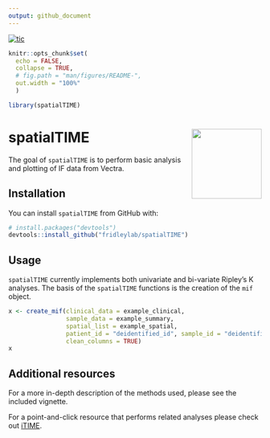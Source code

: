 ```yaml
---
output: github_document
---
```


<!-- badges: start -->
[![tic](https://github.com/jhcreed/spatial_ihc/workflows/tic/badge.svg?branch=master)](https://github.com/jhcreed/spatial_ihc/actions)
<!-- badges: end -->

```r
knitr::opts_chunk$set(
  echo = FALSE,
  collapse = TRUE,
  # fig.path = "man/figures/README-",
  out.width = "100%"
  )

library(spatialTIME)
```

# spatialTIME <img src="man/hex_sticker/hex.png" align="right" height="139" />

<!-- badges: start -->
<!-- badges: end -->

The goal of `spatialTIME` is to perform basic analysis and plotting of IF data from Vectra.

## Installation

You can install `spatialTIME` from GitHub with: 

```r
# install.packages("devtools")
devtools::install_github("fridleylab/spatialTIME")
```

<!--- add CRAN once up and running --->

## Usage 

`spatialTIME` currently implements both univariate and bi-variate Ripley's K
analyses. The basis of the `spatialTIME` functions is the creation of the 
`mif` object. 

```r

x <- create_mif(clinical_data = example_clinical,
                sample_data = example_summary,
                spatial_list = example_spatial,
                patient_id = "deidentified_id", sample_id = "deidentified_sample",
                clean_columns = TRUE)
x

```

## Additional resources 

For a more in-depth description of the methods used, please see the included vignette.  

For a point-and-click resource that performs related analyses please check out
[iTIME](https://fridleylab.shinyapps.io/iTIME/). 